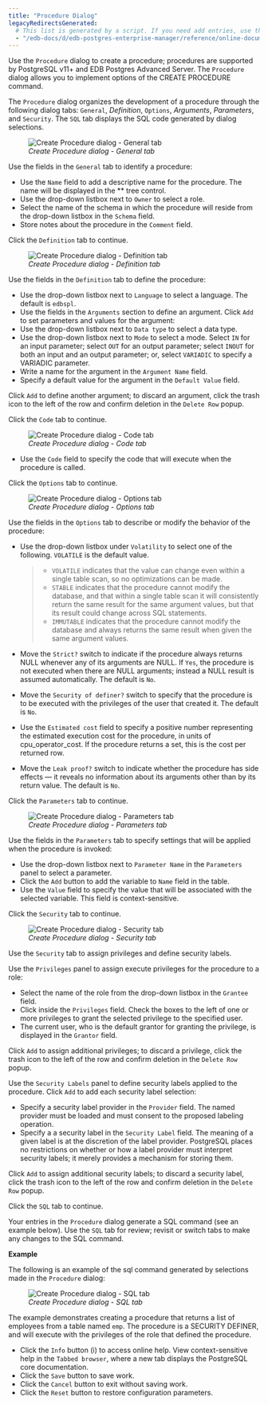 ```yaml
---
title: "Procedure Dialog"
legacyRedirectsGenerated:
  # This list is generated by a script. If you need add entries, use the `legacyRedirects` key.
  - "/edb-docs/d/edb-postgres-enterprise-manager/reference/online-documentation/8.0/procedure_dialog.html"
---
```


<div id="procedure_dialog" class="registered_link"></div>

Use the `Procedure` dialog to create a procedure; procedures are supported by PostgreSQL v11+ and EDB Postgres Advanced Server. The `Procedure` dialog allows you to implement options of the CREATE PROCEDURE command.

The `Procedure` dialog organizes the development of a procedure through the following dialog tabs: `General`, *Definition*, `Options`, *Arguments*, *Parameters*, and `Security`. The `SQL` tab displays the SQL code generated by dialog selections.

<figure><img src="../../images/procedure_general.png" class="align-center" alt="Create Procedure dialog - General tab" /><figcaption aria-hidden="true"><em>Create Procedure dialog - General tab</em></figcaption></figure>

Use the fields in the `General` tab to identify a procedure:

-   Use the `Name` field to add a descriptive name for the procedure. The name will be displayed in the \*\* tree control.
-   Use the drop-down listbox next to `Owner` to select a role.
-   Select the name of the schema in which the procedure will reside from the drop-down listbox in the `Schema` field.
-   Store notes about the procedure in the `Comment` field.

Click the `Definition` tab to continue.

<figure><img src="../../images/procedure_definition.png" class="align-center" alt="Create Procedure dialog - Definition tab" /><figcaption aria-hidden="true"><em>Create Procedure dialog - Definition tab</em></figcaption></figure>

Use the fields in the `Definition` tab to define the procedure:

-   Use the drop-down listbox next to `Language` to select a language. The default is `edbspl`.
-   Use the fields in the `Arguments` section to define an argument. Click `Add` to set parameters and values for the argument:
-   Use the drop-down listbox next to `Data type` to select a data type.
-   Use the drop-down listbox next to `Mode` to select a mode. Select `IN` for an input parameter; select `OUT` for an output parameter; select `INOUT` for both an input and an output parameter; or, select `VARIADIC` to specify a VARIADIC parameter.
-   Write a name for the argument in the `Argument Name` field.
-   Specify a default value for the argument in the `Default Value` field.

Click `Add` to define another argument; to discard an argument, click the trash icon to the left of the row and confirm deletion in the `Delete Row` popup.

Click the `Code` tab to continue.

<figure><img src="../../images/procedure_code.png" class="align-center" alt="Create Procedure dialog - Code tab" /><figcaption aria-hidden="true"><em>Create Procedure dialog - Code tab</em></figcaption></figure>

-   Use the `Code` field to specify the code that will execute when the procedure is called.

Click the `Options` tab to continue.

<figure><img src="../../images/procedure_options.png" class="align-center" alt="Create Procedure dialog - Options tab" /><figcaption aria-hidden="true"><em>Create Procedure dialog - Options tab</em></figcaption></figure>

Use the fields in the `Options` tab to describe or modify the behavior of the procedure:

-   Use the drop-down listbox under `Volatility` to select one of the following. `VOLATILE` is the default value.

    > -   `VOLATILE` indicates that the value can change even within a single table scan, so no optimizations can be made.
    > -   `STABLE` indicates that the procedure cannot modify the database, and that within a single table scan it will consistently return the same result for the same argument values, but that its result could change across SQL statements.
    > -   `IMMUTABLE` indicates that the procedure cannot modify the database and always returns the same result when given the same argument values.

-   Move the `Strict?` switch to indicate if the procedure always returns NULL whenever any of its arguments are NULL. If `Yes`, the procedure is not executed when there are NULL arguments; instead a NULL result is assumed automatically. The default is `No`.

-   Move the `Security of definer?` switch to specify that the procedure is to be executed with the privileges of the user that created it. The default is `No`.

-   Use the `Estimated cost` field to specify a positive number representing the estimated execution cost for the procedure, in units of cpu_operator_cost. If the procedure returns a set, this is the cost per returned row.

-   Move the `Leak proof?` switch to indicate whether the procedure has side effects — it reveals no information about its arguments other than by its return value. The default is `No`.

Click the `Parameters` tab to continue.

<figure><img src="../../images/procedure_parameters.png" class="align-center" alt="Create Procedure dialog - Parameters tab" /><figcaption aria-hidden="true"><em>Create Procedure dialog - Parameters tab</em></figcaption></figure>

Use the fields in the `Parameters` tab to specify settings that will be applied when the procedure is invoked:

-   Use the drop-down listbox next to `Parameter Name` in the `Parameters` panel to select a parameter.
-   Click the `Add` button to add the variable to `Name` field in the table.
-   Use the `Value` field to specify the value that will be associated with the selected variable. This field is context-sensitive.

Click the `Security` tab to continue.

<figure><img src="../../images/procedure_security.png" class="align-center" alt="Create Procedure dialog - Security tab" /><figcaption aria-hidden="true"><em>Create Procedure dialog - Security tab</em></figcaption></figure>

Use the `Security` tab to assign privileges and define security labels.

Use the `Privileges` panel to assign execute privileges for the procedure to a role:

-   Select the name of the role from the drop-down listbox in the `Grantee` field.
-   Click inside the `Privileges` field. Check the boxes to the left of one or more privileges to grant the selected privilege to the specified user.
-   The current user, who is the default grantor for granting the privilege, is displayed in the `Grantor` field.

Click `Add` to assign additional privileges; to discard a privilege, click the trash icon to the left of the row and confirm deletion in the `Delete Row` popup.

Use the `Security Labels` panel to define security labels applied to the procedure. Click `Add` to add each security label selection:

-   Specify a security label provider in the `Provider` field. The named provider must be loaded and must consent to the proposed labeling operation.
-   Specify a a security label in the `Security Label` field. The meaning of a given label is at the discretion of the label provider. PostgreSQL places no restrictions on whether or how a label provider must interpret security labels; it merely provides a mechanism for storing them.

Click `Add` to assign additional security labels; to discard a security label, click the trash icon to the left of the row and confirm deletion in the `Delete Row` popup.

Click the `SQL` tab to continue.

Your entries in the `Procedure` dialog generate a SQL command (see an example below). Use the `SQL` tab for review; revisit or switch tabs to make any changes to the SQL command.

**Example**

The following is an example of the sql command generated by selections made in the `Procedure` dialog:

<figure><img src="../../images/procedure_sql.png" class="align-center" alt="Create Procedure dialog - SQL tab" /><figcaption aria-hidden="true"><em>Create Procedure dialog - SQL tab</em></figcaption></figure>

The example demonstrates creating a procedure that returns a list of employees from a table named `emp`. The procedure is a SECURITY DEFINER, and will execute with the privileges of the role that defined the procedure.

-   Click the `Info` button (i) to access online help. View context-sensitive help in the `Tabbed browser`, where a new tab displays the PostgreSQL core documentation.
-   Click the `Save` button to save work.
-   Click the `Cancel` button to exit without saving work.
-   Click the `Reset` button to restore configuration parameters.
